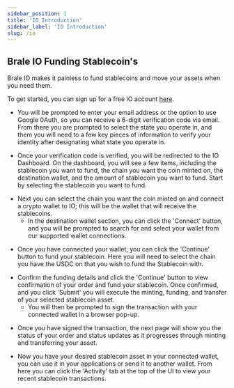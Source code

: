 ```yaml
---
sidebar_position: 1
title: 'IO Introduction'
sidebar_label: 'IO Introduction'
slug: /io
---
```


## Brale IO Funding Stablecoin's

<p class="intro-subheading">
  Brale IO makes it painless to fund stablecoins and move your assets when you need them.
</p>

To get started, you can sign up for a free IO account [here](https://app.brale.io/signup).

- You will be prompted to enter your email address or the option to use Google 0Auth, so you can receive a 6-digit
  verification code via email. From there you are prompted to select the state you operate in, and them you will need to a few key
  pieces of information to verify your identity after designating what state you operate in.

<div style={{ display: 'flex', gap: '1rem', height: 'auto' }}>
  <InlineImage srcDark="/img/io/enter-verification-code.png" alt="Enter verification code" />

  <InlineImage srcDark="/img/io/state-selection.png" alt="State selection" />
</div>

- Once your verification code is verified, you will be redirected to the IO Dashboard. On the dashboard, you will see a
  few items, including the stablecoin you want to fund, the chain you want the coin minted on, the destination wallet,
  and the amount of stablecoin you want to fund. Start by selecting the stablecoin you want to fund.

<div style={{ display: 'flex', gap: '1rem', height: 'auto' }}>
  <InlineImage srcDark="/img/io/select-a-stablecoin.png" alt="Selecting an stablecoin" />

  <InlineImage srcDark="/img/io/select-a-chain.png" alti="Selecting a chain" />
</div>

- Next you can select the chain you want the coin minted on and connect a crypto wallet to IO; this will be the wallet
  that will receive the stablecoins.
  - In the destination wallet section, you can click the 'Connect' button, and you will be prompted to search for and
    select your wallet from our supported wallet connections.

<div style={{ display: 'flex', gap: '1rem', height: 'auto' }}>
  <InlineImage srcDark="/img/io/selected-chain.png" alt="Selected a chain" />

<InlineImage srcDark="/img/io/connect-a-wallet.png" alt="Connect a wallet" />

  <InlineImage srcDark="/img/io/connected-wallet.png" alt="Connected wallet" />
</div>

- Once you have connected your wallet, you can click the 'Continue' button to fund your stablecoin. Here you will
  need to select the chain you have the USDC on that you wish to fund the Stablecoin with.

<div style={{ display: 'flex', gap: '1rem', height: 'auto' }}>
  <InlineImage
    srcDark="/img/io/continue-funding-stablecoin.png"
    alt="Continue to fund your stablecoin"
  />

<InlineImage
  srcDark="/img/io/funding-chain-selected.png"
  alt="Select a chain to fund your stablecoin"
/>

  <InlineImage srcDark="/img/io/confirm-stablecoin-order.png" alt="Confirm stablecoin funding details" />
</div>

- Confirm the funding details and click the 'Continue' button to view confirmation of your order and fund your
  stablecoin. Once confirmed, and you click 'Submit' you will execute the minting, funding, and transfer of your
  selected stablecoin asset.
  - You will then be prompted to sign the transaction with your connected wallet in a browser pop-up.

<InlineImage srcDark="/img/io/sign-transaction.png" alt="Sign transaction" />

- Once you have signed the transaction, the next page will show you the status of your order and status updates as it progresses
  through minting and transferring your asset.

<div style={{ display: 'flex', gap: '1rem', height: 'auto' }}>
  <InlineImage srcDark="/img/io/transaction-complete.png" alt="Order status" />

  <InlineImage srcDark="/img/io/activity-tab.png" alt="Activity tab" />
</div>

- Now you have your desired stablecoin asset in your connected wallet, you can use it in your applications or send it to another wallet.
  From here you can click the 'Activity' tab at the top of the UI to view your recent stablecoin transactions.

